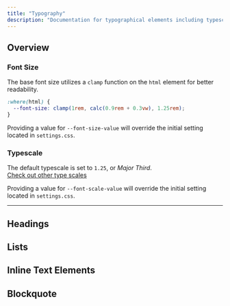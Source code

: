 ```yaml
---
title: "Typography"
description: "Documentation for typographical elements including typescale, headings, lists, inline elements, and blockquote."
---
```


## Overview

### Font Size

The base font size utilizes a `clamp` function on the `html` element for better readability.

```css
:where(html) {
  --font-size: clamp(1rem, calc(0.9rem + 0.3vw), 1.25rem);
}
```

Providing a value for `--font-size-value` will override the initial setting located in `settings.css`.

### Typescale

The default typescale is set to `1.25`, or *Major Third*.  
[Check out other type scales](https://typescale.com/)

Providing a value for `--font-scale-value` will override the initial setting located in `settings.css`. 

---

## Headings

<Component>
  <Headings />
</Component>

## Lists

<Component>
  <Lists />
</Component>

## Inline Text Elements

<Component>
  <InlineText />
</Component>

## Blockquote

<Component>
  <Blockquote />
</Component>

